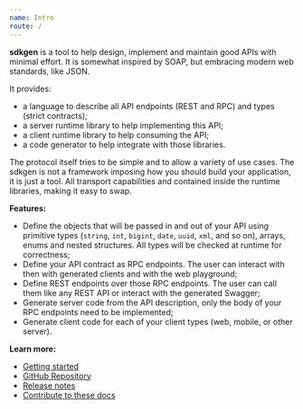 ```yaml
---
name: Intro
route: /
---
```


**sdkgen** is a tool to help design, implement and maintain good APIs with minimal effort. It is somewhat inspired by SOAP, but embracing modern web standards, like JSON.

It provides:

- a language to describe all API endpoints (REST and RPC) and types (strict contracts);
- a server runtime library to help implementing this API;
- a client runtime library to help consuming the API;
- a code generator to help integrate with those libraries.

The protocol itself tries to be simple and to allow a variety of use cases. The sdkgen is not a framework imposing how you should build your application, it is just a tool. All transport capabilities and contained inside the runtime libraries, making it easy to swap.

**Features:**

- Define the objects that will be passed in and out of your API using primitive types (`string`, `int`, `bigint`, `date`, `uuid`, `xml`, and so on), arrays, enums and nested structures. All types will be checked at runtime for correctness;
- Define your API contract as RPC endpoints. The user can interact with then with generated clients and with the web playground;
- Define REST endpoints over those RPC endpoints. The user can call them like any REST API or interact with the generated Swagger;
- Generate server code from the API description, only the body of your RPC endpoints need to be implemented;
- Generate client code for each of your client types (web, mobile, or other server).

**Learn more:**

- [Getting started](/getting-started-first-nodejs-server)
- [GitHub Repository](https://github.com/sdkgen/sdkgen)
- [Release notes](https://github.com/sdkgen/sdkgen)
- [Contribute to these docs](https://github.com/sdkgen/sdkgen.github.io)
